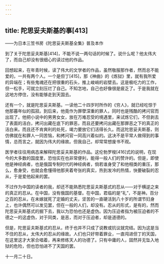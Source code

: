 ```yaml
---
---
---
```

title: 陀思妥夫斯基的事[413]
---




——为日本三笠书房《陀思妥夫斯基全集》普及本作

到了关于陀思妥夫斯基[414]，不能不说一两句话的时候了。说什么呢？他太伟大了，而自己却没有很细心的读过他的作品。

回想起来，在年青时候，读了伟大的文学者的作品，虽然敬服那作者，然而总不能爱的，一共有两个人。一个是但丁[415]，那《神曲》的《炼狱》里，就有我所爱的异端在；有些鬼魂还在把很重的石头，推上峻峭的岩壁去。这是极吃力的工作，但一松手，可就立刻压烂了自己。不知怎地，自己也好像很是疲乏了。于是我就在这地方停住，没有能够走到天国去。

还有一个，就是陀思妥夫斯基。一读他二十四岁时所作的《穷人》，就已经吃惊于他那暮年似的孤寂。到后来，他竟作为罪孽深重的罪人，同时也是残酷的拷问官而出现了。他把小说中的男男女女，放在万难忍受的境遇里，来试炼它们，不但剥去了表面的洁白，拷问出藏在底下的罪恶，而且还要拷问出藏在那罪恶之下的真正的洁白来。而且还不肯爽利的处死，竭力要放它们活得长久。而这陀思妥夫斯基，则仿佛就在和罪人一同苦恼，和拷问官一同高兴着似的。这决不是平常人做得到的事情，总而言之，就因为伟大的缘故。但我自己，却常常想废书不观。

医学者往往用病态来解释陀思妥夫斯基的作品。这伦勃罗梭[416]式的说明，在现今的大多数的国度里，恐怕实在也非常便利，能得一般人们的赞许的。但是，即使他是神经病者，也是俄国专制时代的神经病者，倘若谁身受了和他相类的重压，那么，愈身受，也就会愈懂得他那夹着夸张的真实，热到发冷的热情，快要破裂的忍从，于是爱他起来的罢。

不过作为中国的读者的我，却还不能熟悉陀思妥夫斯基式的忍从——对于横逆之来的真正的忍从。在中国，没有俄国的基督。在中国，君临的是“礼”，不是神。百分之百的忍从，在未嫁就死了定婚的丈夫，坚苦的一直硬活到八十岁的所谓节妇身上，也许偶然可以发见罢，但在一般的人们，却没有。忍从的形式，是有的，然而陀思妥夫斯基式的掘下去，我以为恐怕也还是虚伪。因为压迫者指为被压迫者的不德之一的这虚伪，对于同类，是恶，而对于压迫者，却是道德的。

但是，陀思妥夫斯基式的忍从，终于也并不只成了说教或抗议就完结。因为这是当不住的忍从，太伟大的忍从的缘故。人们也只好带着罪业，一直闯进但丁的天国，在这里这才大家合唱着，再来修练天人的功德了。只有中庸的人，固然并无坠入地狱的危险，但也恐怕进不了天国的罢。

十一月二十日。